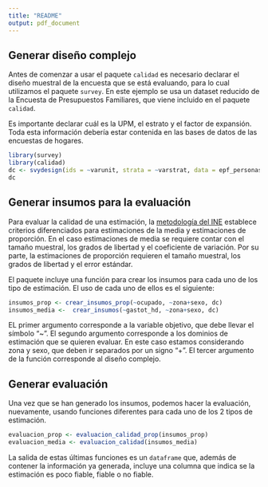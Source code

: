---
title: "README"
output: pdf_document
---


## Generar diseño complejo

Antes de comenzar a usar el paquete `calidad` es necesario declarar el diseño muestral de la encuesta que se está evaluando, para lo cual utilizamos el paquete `survey`. En este ejemplo se usa un dataset reducido de la Encuesta de Presupuestos Familiares, que viene incluido en el paquete `calidad`.  

Es importante declarar cuál es la UPM, el estrato y el factor de expansión. Toda esta información debería estar contenida en las bases de datos de las encuestas de hogares.

```{r, message=FALSE}
library(survey)
library(calidad)
dc <- svydesign(ids = ~varunit, strata = ~varstrat, data = epf_personas, weights = ~fe)
dc
```

## Generar insumos para la evaluación

Para evaluar la calidad de una estimación, la [metodología del INE](https://www.ine.cl/docs/default-source/documentos-de-trabajo/20200318-lineamientos-medidas-de-precisi%C3%B3n.pdf?sfvrsn=f1ab2dbe_4) establece criterios diferenciados para estimaciones de la media y estimaciones de proporción. En el caso estimaciones de media se requiere contar con el tamaño muestral, los grados de libertad y el coeficiente de variación. Por su parte, la estimaciones de proporción requieren el tamaño muestral, los grados de libertad y el error estándar.   

El paquete incluye una función para crear los insumos para cada uno de los tipo de estimación. El uso de cada uno de ellos es el siguiente: 


```{r, eval=T}
insumos_prop <- crear_insumos_prop(~ocupado, ~zona+sexo, dc)
insumos_media <-  crear_insumos(~gastot_hd, ~zona+sexo, dc)
```

EL primer argumento corresponde a la variable objetivo, que debe llevar el símbolo "~". El segundo argumento corresponde a los dominios de estimación que se quieren evaluar. En este caso estamos considerando zona y sexo, que deben ir separados por un signo "+". El tercer argumento de la función corresponde al diseño complejo.   

## Generar evaluación 

Una vez que se han generado los insumos, podemos hacer la evaluación, nuevamente, usando funciones diferentes para cada uno de los 2 tipos de estimación. 

```{r, eval=T}
evaluacion_prop <- evaluacion_calidad_prop(insumos_prop)
evaluacion_media <- evaluacion_calidad(insumos_media)
```

La salida de estas últimas funciones es un `dataframe` que, además de contener la información ya generada, incluye una columna que indica se la estimación es poco fiable, fiable o no fiable. 

